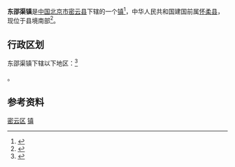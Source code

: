 {{中国乡级行政区
|景观照片文件名 = Shi'e Village, Dongshaoqu, Miyun (20200714130958).jpg
|景观照片描述 = 石峨村
|汉语拼音 = 
|其他语言 = 
|其他语言名称 = 
|旧称 = 
|地名出处 = 
|位置图文件名 = 
|位置图描述 = 
|自定义图片= 
|建置时间 = 
|政府驻地 = 
|毗邻 = 密云区[[河南寨镇|河南寨镇]]、[[巨各庄镇|巨各庄镇]]、平谷区[[大华山镇|大华山镇]]、[[刘家店镇|刘家店镇]]、[[峪口地区|峪口地区]]、顺义区[[龙湾屯镇|龙湾屯镇]]、[[木林镇|木林镇]]
|总面积 = 109.64平方千米
|总人口 = 
|总人口年份 = 
|户籍人口 = 1.42万
|户籍人口年份 = 
|常住人口 = 
|常住人口年份 = 
|人口密度 = 
|GDP = 
|GDP年份 = 
|邮政编码 = 101500
|电话区号 = 10
|官方网站 = 
|网站名称 = 
|11/02/28/113/000}}
'''东邵渠镇'''是[[中华人民共和国|中国]][[北京市|北京市]][[密云县|密云县]]下辖的一个[[镇|镇]]<ref>{{PRC admin/ref sgc|{{PRC admin/parent|11/02/28/113/000}}}}</ref>，中华人民共和国建国前属[[怀柔区|怀柔县]]，现位于县境南部<ref>{{Cite web |url=http://www.chinaquhua.cn/beijing/ |title=东邵渠镇 |accessdate=2011-08-10 |archive-date=2011-08-10 |archive-url=https://web.archive.org/web/20110810192804/http://www.chinaquhua.cn/beijing/ |dead-url=yes }}</ref>。

==行政区划==
东邵渠镇下辖以下地区：<ref>{{PRC admin/ref sgc|11/02/28/113/000}}</ref>

{{PRC admin/children|11/02/28/113/000}}。

==参考资料==
{{Reflist|2}}

{{密云县行政区划}}
{{北京行政区划小作品}}

[[Category:北京市乡镇|密云区]]
[[Category:密云区行政区划|镇]]
